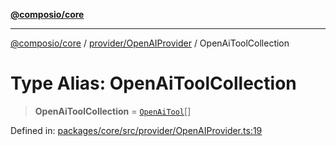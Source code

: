 [**@composio/core**](../../../README.mdx)

***

[@composio/core](../../../README.mdx) / [provider/OpenAIProvider](../README.mdx) / OpenAiToolCollection

# Type Alias: OpenAiToolCollection

> **OpenAiToolCollection** = [`OpenAiTool`](OpenAiTool.mdx)[]

Defined in: [packages/core/src/provider/OpenAIProvider.ts:19](https://github.com/ComposioHQ/sdk-v3-ts/blob/d452a596cdc5436dd82cd6e55ff43fd070539a9c/packages/core/src/provider/OpenAIProvider.ts#L19)

